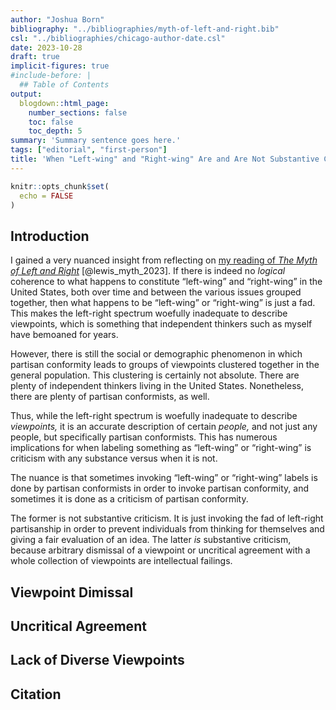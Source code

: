 ```yaml
---
author: "Joshua Born"
bibliography: "../bibliographies/myth-of-left-and-right.bib"
csl: "../bibliographies/chicago-author-date.csl"
date: 2023-10-28
draft: true
implicit-figures: true
#include-before: |
  ## Table of Contents
output:
  blogdown::html_page:
    number_sections: false
    toc: false
    toc_depth: 5
summary: 'Summary sentence goes here.'
tags: ["editorial", "first-person"]
title: 'When "Left-wing" and "Right-wing" Are and Are Not Substantive Criticism'
---
```


```r
knitr::opts_chunk$set(
  echo = FALSE
)
```


## Introduction

I gained a very nuanced insight from reflecting on [my reading of _The Myth of Left and Right_](/myth-of-left-and-right.html) [@lewis_myth_2023]. If there is indeed no _logical_ coherence to what happens to constitute "left-wing" and "right-wing" in the United States, both over time and between the various issues grouped together, then what happens to be "left-wing" or "right-wing" is just a fad. This makes the left-right spectrum woefully inadequate to describe viewpoints, which is something that independent thinkers such as myself have bemoaned for years.

However, there is still the social or demographic phenomenon in which partisan conformity leads to groups of viewpoints clustered together in the general population. This clustering is certainly not absolute. There are plenty of independent thinkers living in the United States. Nonetheless, there are plenty of partisan conformists, as well. 

Thus, while the left-right spectrum is woefully inadequate to describe _viewpoints,_ it is an accurate description of certain _people,_ and not just any people, but specifically partisan conformists. This has numerous implications for when labeling something as "left-wing" or "right-wing" is criticism with any substance versus when it is not.

The nuance is that sometimes invoking "left-wing" or "right-wing" labels is done by partisan conformists in order to invoke partisan conformity, and sometimes it is done as a criticism of partisan conformity.

The former is not substantive criticism. It is just invoking the fad of left-right partisanship in order to prevent individuals from thinking for themselves and giving a fair evaluation of an idea. The latter _is_ substantive criticism, because arbitrary dismissal of a viewpoint or uncritical agreement with a whole collection of viewpoints are intellectual failings.


## Viewpoint Dimissal


## Uncritical Agreement


## Lack of Diverse Viewpoints


## Citation
